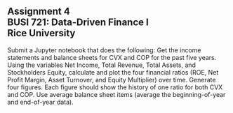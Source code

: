 ## Assignment 4<br>BUSI 721: Data-Driven Finance I<br>Rice University

Submit a Jupyter notebook that does the following:
Get the income statements and balance sheets for CVX and COP for the past five years.  Using the variables Net Income, Total Revenue, Total Assets, and Stockholders Equity, calculate and plot the four financial ratios (ROE, Net Profit Margin, Asset Turnover, and Equity Multiplier) over time.  Generate four figures.  Each figure should show the history of one ratio for both CVX and COP.   Use average balance sheet items (average the beginning-of-year and end-of-year data).  